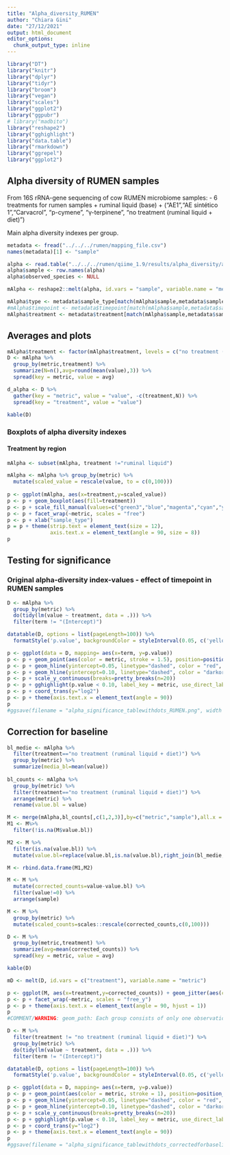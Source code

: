 ```yaml
---
title: "Alpha_diversity_RUMEN"
author: "Chiara Gini"
date: "27/12/2021"
output: html_document
editor_options: 
  chunk_output_type: inline
---
```


```r
library("DT")
library("knitr")
library("dplyr")
library("tidyr")
library("broom")
library("vegan")
library("scales")
library("ggplot2")
library("ggpubr")
# library("madbito")
library("reshape2")
library("gghighlight")
library("data.table")
library("rmarkdown")
library("ggrepel")
library("ggplot2")
```

## Alpha diversity of RUMEN samples

From 16S rRNA-gene sequencing of cow RUMEN microbiome samples:
- 6 treatments for rumen samples + ruminal liquid (base) + ("AE1","AE sintético 1","Carvacrol", "p-cymene", "γ-terpinene", "no treatment (ruminal liquid + diet)")

Main alpha diversity indexes per group. 

```r
metadata <- fread("../../../rumen/mapping_file.csv")
names(metadata)[1] <- "sample"

alpha <- read.table("../../../rumen/qiime_1.9/results/alpha_diversity/alpha.txt", header = TRUE)
alpha$sample <- row.names(alpha)
alpha$observed_species <- NULL

mAlpha <- reshape2::melt(alpha, id.vars = "sample", variable.name = "metric", value.name = "value")

mAlpha$type <- metadata$sample_type[match(mAlpha$sample,metadata$sample)]
#mAlpha$timepoint <- metadata$timepoint[match(mAlpha$sample,metadata$sample)]
mAlpha$treatment <- metadata$treatment[match(mAlpha$sample,metadata$sample)]
```

## Averages and plots

```r
mAlpha$treatment <- factor(mAlpha$treatment, levels = c("no treatment (ruminal liquid + diet)","AE1","AE sintético 1","Carvacrol", "p-cymene", "γ-terpinene", "ruminal liquid"))
D <- mAlpha %>%
  group_by(metric,treatment) %>%
  summarize(N=n(),avg=round(mean(value),3)) %>%
  spread(key = metric, value = avg)

d_alpha <- D %>%
  gather(key = "metric", value = "value", -c(treatment,N)) %>%
  spread(key = "treatment", value = "value")

kable(D)
```

### Boxplots of alpha diversity indexes

#### Treatment by region

```r
mAlpha <- subset(mAlpha, treatment !="ruminal liquid")

mAlpha <- mAlpha %>% group_by(metric) %>%
  mutate(scaled_value = rescale(value, to = c(0,100)))
  
p <- ggplot(mAlpha, aes(x=treatment,y=scaled_value)) 
p <- p + geom_boxplot(aes(fill=treatment))
p <- p + scale_fill_manual(values=c("green3","blue","magenta","cyan","yellow","red"))
p <- p + facet_wrap(~metric, scales = "free")
p <- p + xlab("sample_type")
p = p + theme(strip.text = element_text(size = 12),
              axis.text.x = element_text(angle = 90, size = 8))
p
```

## Testing for significance

### Original alpha-diversity index-values - effect of timepoint in RUMEN samples

```r
D <- mAlpha %>%
  group_by(metric) %>%
  do(tidy(lm(value ~ treatment, data = .))) %>%
  filter(term != "(Intercept)")

datatable(D, options = list(pageLength=100)) %>% 
  formatStyle('p.value', backgroundColor = styleInterval(0.05, c('yellow', 'white')))
```

```r
p <- ggplot(data = D, mapping= aes(x=term, y=p.value))
p <- p + geom_point(aes(color = metric, stroke = 1.5), position=position_jitter(h=0, w=0.25))
p <- p + geom_hline(yintercept=0.05, linetype="dashed", color = "red", size=0.5)
p <- p + geom_hline(yintercept=0.10, linetype="dashed", color = "darkorange", size=0.5)
p <- p + scale_y_continuous(breaks=pretty_breaks(n=20)) 
p <- p + gghighlight(p.value < 0.10, label_key = metric, use_direct_label = TRUE)
p <- p + coord_trans(y="log2")
p <- p + theme(axis.text.x = element_text(angle = 90))
p
#ggsave(filename = "alpha_significance_tablewithdots_RUMEN.png", width = 8, height = 8, plot = p, device = "png")
```

## Correction for baseline

```r
bl_medie <- mAlpha %>%
  filter(treatment=="no treatment (ruminal liquid + diet)") %>%
  group_by(metric) %>%
  summarize(media_bl=mean(value))
  
bl_counts <- mAlpha %>%
  group_by(metric) %>%
  filter(treatment=="no treatment (ruminal liquid + diet)") %>%
  arrange(metric) %>%
  rename(value.bl = value)

M <- merge(mAlpha,bl_counts[,c(1,2,3)],by=c("metric","sample"),all.x = TRUE)
M1 <- M%>%
  filter(!is.na(M$value.bl))

M2 <- M %>%
  filter(is.na(value.bl)) %>%
  mutate(value.bl=replace(value.bl,is.na(value.bl),right_join(bl_medie, ., by =c("metric"))$media_bl))

M <- rbind.data.frame(M1,M2)  

M <- M %>%
  mutate(corrected_counts=value-value.bl) %>%
  filter(value!=0) %>%
  arrange(sample)

M <- M %>%
  group_by(metric) %>%
  mutate(scaled_counts=scales::rescale(corrected_counts,c(0,100)))
```

```r
D <- M %>%
  group_by(metric,treatment) %>%
  summarize(avg=mean(corrected_counts)) %>%
  spread(key = metric, value = avg)

kable(D)
```


```r
mD <- melt(D, id.vars = c("treatment"), variable.name = "metric")

p <- ggplot(M, aes(x=treatment,y=corrected_counts)) + geom_jitter(aes(colour=treatment))
p <- p + facet_wrap(~metric, scales = "free_y")
p <- p + theme(axis.text.x = element_text(angle = 90, hjust = 1))
p  
#COMMENT/WARNING: geom_path: Each group consists of only one observation. Do you need to adjust the group aesthetic?
```

```r
D <- M %>%
  filter(treatment != "no treatment (ruminal liquid + diet)") %>%
  group_by(metric) %>%
  do(tidy(lm(value ~ treatment, data = .))) %>%
  filter(term != "(Intercept)")

datatable(D, options = list(pageLength=100)) %>% 
  formatStyle('p.value', backgroundColor = styleInterval(0.05, c('yellow', 'white')))
```

```r
p <- ggplot(data = D, mapping= aes(x=term, y=p.value))
p <- p + geom_point(aes(color = metric, stroke = 1), position=position_jitter(h=0, w=0.27))
p <- p + geom_hline(yintercept=0.05, linetype="dashed", color = "red", size=0.5)
p <- p + geom_hline(yintercept=0.10, linetype="dashed", color = "darkorange", size=0.5)
p <- p + scale_y_continuous(breaks=pretty_breaks(n=20)) 
p <- p + gghighlight(p.value < 0.10, label_key = metric, use_direct_label = FALSE)
p <- p + coord_trans(y="log2")
p <- p + theme(axis.text.x = element_text(angle = 90))
p
#ggsave(filename = "alpha_significance_tablewithdots_correctedforbaseline_RUMEN.png", width = 8, height = 8, plot = p, device = "png")
```

